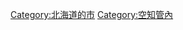 {{Commonscat|Bibai, Hokkaido}}
{{Catmore}}

{{DEFAULTSORT:Bibai-shi}}
[[Category:北海道的市|Category:北海道的市]]
[[Category:空知管內|Category:空知管內]]